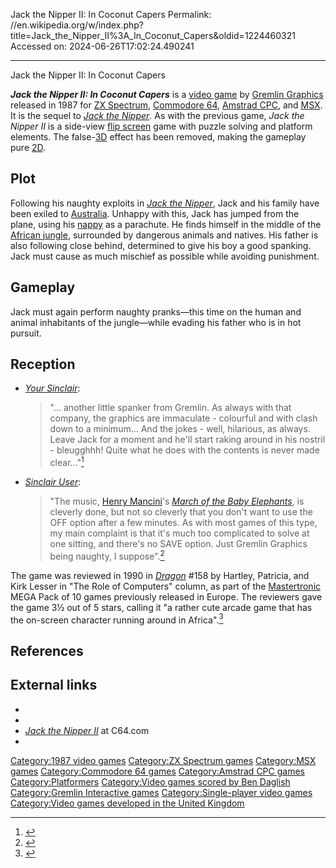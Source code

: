 Jack the Nipper II: In Coconut Capers
Permalink: //en.wikipedia.org/w/index.php?title=Jack_the_Nipper_II%3A_In_Coconut_Capers&oldid=1224460321
Accessed on: 2024-06-26T17:02:24.490241



------
Jack the Nipper II: In Coconut Capers
{{Infobox video game
|title = Jack the Nipper II: In Coconut Capers
|image = Jack the Nipper II In Coconut Capers Cover.jpg 
|developer = [[Gremlin Graphics]]
|publisher = [[Gremlin Graphics]]
|designer = 
|engine = 
|released = 1987
|genre = [[Puzzle-platform game|Puzzle-platform]]
|modes = [[Single-player]]
|platforms = [[ZX Spectrum]], [[Commodore 64]], [[Amstrad CPC]], [[MSX]]
}}

'''''Jack the Nipper II: In Coconut Capers''''' is a [[video game]] by [[Gremlin Graphics]] released in 1987 for [[ZX Spectrum]], [[Commodore 64]], [[Amstrad CPC]], and [[MSX]]. It is the sequel to ''[[Jack the Nipper]]''. As with the previous game, ''Jack the Nipper II'' is a side-view [[flip screen]] game with puzzle solving and platform elements. The false-[[3D graphics|3D]] effect has been removed, making the gameplay pure [[2D graphics|2D]].

==Plot==
Following his naughty exploits in ''[[Jack the Nipper]]'', Jack and his family have been exiled to [[Australia]]. Unhappy with this, Jack has jumped from the plane, using his [[nappy]] as a parachute. He finds himself in the middle of the [[African jungle]], surrounded by dangerous animals and natives. His father is also following close behind, determined to give his boy a good spanking. Jack must cause as much mischief as possible while avoiding punishment.

==Gameplay==
Jack must again perform naughty pranks—this time on the human and animal inhabitants of the jungle—while evading his father who is in hot pursuit.

==Reception==
{{Video game reviews
| CVG = 35/40<ref>{{Cite web|url=http://www.worldofspectrum.org/showmag.cgi?mag=C+VG/Issue074/Pages/CVG07400029.jpg|title = Computer & Video Games}}</ref>
| CRASH = 87%<ref>{{Cite web|url=http://www.worldofspectrum.org/showmag.cgi?mag=Crash/Issue46/Pages/Crash4600125.jpg|title = Crash}}</ref>
| SUser = {{Rating|7|10}}<ref>{{Cite web|url=http://www.worldofspectrum.org/showmag.cgi?mag=SinclairUser/Issue069/Pages/SinclairUser06900057.jpg|title=Sinclair User}}</ref>
| YSinclair = 9/10<ref>{{Cite web |url=http://www.ysrnry.co.uk/articles/jackthenipperii.htm |title=Archived copy |access-date=2012-02-08 |archive-date=2012-02-09 |archive-url=https://web.archive.org/web/20120209023837/http://www.ysrnry.co.uk/articles/jackthenipperii.htm |url-status=dead}}</ref>
| rev1 = ''[[The Games Machine]]''
| rev1Score = 84%<ref>{{Cite web|url=http://www.worldofspectrum.org/showmag.cgi?mag=TheGamesMachine/Issue02/Pages/TheGamesMachine0200063.jpg|title = The Games Machine}}</ref>
| rev2 = ''[[ACE (games magazine)|ACE]]''
| rev2Score = 709<ref>{{Cite web|url=http://www.worldofspectrum.org/showmag.cgi?mag=ACE/Issue03/Pages/ACE0300064.jpg|title = ACE}}</ref>
| award1Pub = C+VG
| award1 = CVG Hit!
}}
* ''[[Your Sinclair]]'': <blockquote>"... another little spanker from Gremlin. As always with that company, the graphics are immaculate - colourful and with clash down to a minimum... And the jokes - well, hilarious, as always. Leave Jack for a moment and he'll start raking around in his nostril - bleugghhh! Quite what he does with the contents is never made clear..."<ref name="Your Sinclair Review">{{Citation|title=Jack the Nipper II Review|newspaper=[[Your Sinclair]]|date=December 1987}}</ref></blockquote>
* ''[[Sinclair User]]'': <blockquote>"The music, [[Henry Mancini]]'s ''[[Baby Elephant Walk|March of the Baby Elephants]]'', is cleverly done, but not so cleverly that you don't want to use the OFF option after a few minutes. As with most games of this type, my main complaint is that it's much too complicated to solve at one sitting, and there's no SAVE option. Just Gremlin Graphics being naughty, I suppose".<ref name="Sinclair User Review">{{Citation|title=Jack the Nipper II Review|newspaper=[[Sinclair User]]|date=December 1987}}</ref></blockquote>

The game was reviewed in 1990 in ''[[Dragon (magazine)|Dragon]]'' #158 by Hartley, Patricia, and Kirk Lesser in "The Role of Computers" column, as part of the [[Mastertronic]] MEGA Pack of 10 games previously released in Europe. The reviewers gave the game 3½ out of 5 stars, calling it "a rather cute arcade game that has the on-screen character running around in Africa".<ref name="Dragon158">{{Citation
|title=The Role of Computers
|last1=Lesser|last2=Lesser|last3=Lesser|first1=Hartley|first2=Patricia|first3=Kirk
|journal=Dragon
|issue=158
|date=June 1990
|pages=47–54
|postscript=.}}</ref>

==References==
{{reflist}}

==External links==
* {{WoS game|id=0002566|name=Jack the Nipper II}}
* {{lemon64 game|id=1347|name=Jack the Nipper II}}
* [http://www.c64.com?type=1&id=198 ''Jack the Nipper II''] at C64.com
* {{moby game|id=/jack-the-nipper-ii-in-coconut-capers|name=''Jack the Nipper II''}}

[[Category:1987 video games]]
[[Category:ZX Spectrum games]]
[[Category:MSX games]]
[[Category:Commodore 64 games]]
[[Category:Amstrad CPC games]]
[[Category:Platformers]]
[[Category:Video games scored by Ben Daglish]]
[[Category:Gremlin Interactive games]]
[[Category:Single-player video games]]
[[Category:Video games developed in the United Kingdom]]